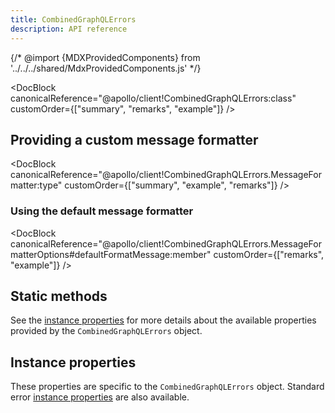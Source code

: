 ```yaml
---
title: CombinedGraphQLErrors
description: API reference
---
```


{/* @import {MDXProvidedComponents} from '../../../shared/MdxProvidedComponents.js' */}

<DocBlock
  canonicalReference="@apollo/client!CombinedGraphQLErrors:class"
  customOrder={["summary", "remarks", "example"]}
/>

## Providing a custom message formatter

<DocBlock
  canonicalReference="@apollo/client!CombinedGraphQLErrors.MessageFormatter:type"
  customOrder={["summary", "example", "remarks"]}
/>

### Using the default message formatter

<DocBlock
  canonicalReference="@apollo/client!CombinedGraphQLErrors.MessageFormatterOptions#defaultFormatMessage:member"
  customOrder={["remarks", "example"]}
/>

## Static methods

<FunctionDetails
  canonicalReference="@apollo/client!CombinedGraphQLErrors.is:member(1)"
  headingLevel={3}
  parameters={false}
  result={false}
/>

See the [instance properties](#instance-properties) for more details about the available properties provided by the `CombinedGraphQLErrors` object.

<FunctionDetails
  canonicalReference="@apollo/client!CombinedGraphQLErrors.DocumentationTypes.formatMessage:function(1)"
  headingLevel={3}
  result={false}
/>

<InterfaceDetails
  canonicalReference="@apollo/client!CombinedGraphQLErrors.MessageFormatterOptions:interface"
  headingLevel={4}
  displayName="CombinedGraphQLErrors.MessageFormatterOptions"
/>

## Instance properties

These properties are specific to the `CombinedGraphQLErrors` object. Standard error [instance properties](https://developer.mozilla.org/en-US/docs/Web/JavaScript/Reference/Global_Objects/Error#instance_properties) are also available.

<InterfaceDetails
  canonicalReference="@apollo/client!CombinedGraphQLErrors.DocumentationTypes.InstanceProperties:interface"
  headingLevel={4}
  displayName={false}
/>
